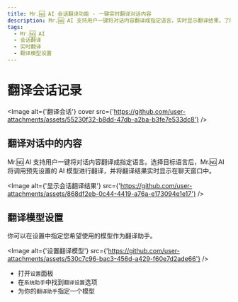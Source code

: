 ```yaml
---
title: Mr.🆖 AI 会话翻译功能 - 一键实时翻译对话内容
description: Mr.🆖 AI 支持用户一键将对话内容翻译成指定语言，实时显示翻译结果。了解如何设置翻译模型以优化翻译体验。
tags:
  - Mr.🆖 AI
  - 会话翻译
  - 实时翻译
  - 翻译模型设置
---
```


# 翻译会话记录

<Image alt={'翻译会话'} cover src={'https://github.com/user-attachments/assets/55230f32-b8dd-47db-a2ba-b3fe7e533dc8'} />

## 翻译对话中的内容

Mr.🆖 AI 支持用户一键将对话内容翻译成指定语言。选择目标语言后，Mr.🆖 AI 将调用预先设置的 AI 模型进行翻译，并将翻译结果实时显示在聊天窗口中。

<Image alt={'显示会话翻译结果'} src={'https://github.com/user-attachments/assets/868df2eb-0c44-4419-a76a-e173094e1e17'} />

## 翻译模型设置

你可以在设置中指定您希望使用的模型作为翻译助手。

<Image alt={'设置翻译模型'} src={'https://github.com/user-attachments/assets/530c7c96-bac3-456d-a429-f60e7d2ade66'} />

- 打开`设置`面板
- 在`系统助手`中找到`翻译设置`选项
- 为你的`翻译助手`指定一个模型
